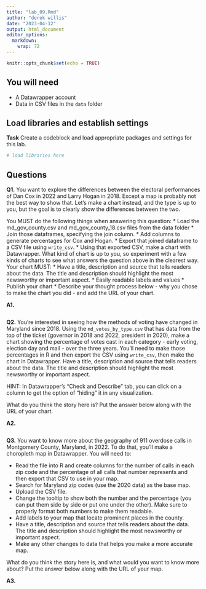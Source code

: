 ```yaml
---
title: "lab_09.Rmd"
author: "derek willis"
date: "2023-04-12"
output: html_document
editor_options: 
  markdown: 
    wrap: 72
---
```


```r
knitr::opts_chunk$set(echo = TRUE)
```

## You will need

-   A Datawrapper account
-   Data in CSV files in the `data` folder

## Load libraries and establish settings

**Task** Create a codeblock and load appropriate packages and settings
for this lab.

```r
# load libraries here
```

## Questions

**Q1.** You want to explore the differences between the electoral
performances of Dan Cox in 2022 and Larry Hogan in 2018. Except a map is
probably not the best way to show that. Let's make a chart instead, and
the type is up to you, but the goal is to clearly show the differences
between the two.

You MUST do the following things when answering this question: \* Load
the md_gov_county.csv and md_gov_county_18.csv files from the data
folder \* Join those dataframes, specifying the join column. \* Add
columns to generate percentages for Cox and Hogan. \* Export that joined
dataframe to a CSV file using `write_csv`. \* Using that exported CSV,
make a chart with Datawrapper. What kind of chart is up to you, so
experiment with a few kinds of charts to see what answers the question
above in the clearest way. Your chart MUST: \* Have a title, description
and source that tells readers about the data. The title and description
should highlight the most newsworthy or important aspect. \* Easily
readable labels and values \* Publish your chart \* Describe your
thought process below - why you chose to make the chart you did - and
add the URL of your chart.

**A1.**

```r

```

**Q2.** You're interested in seeing how the methods of voting have
changed in Maryland since 2018. Using the `md_votes_by_type.csv` that
has data from the top of the ticket (governor in 2018 and 2022,
president in 2020), make a chart showing the percentage of votes cast in
each category - early voting, election day and mail - over the three
years. You'll need to make those percentages in R and then export the
CSV using `write_csv`, then make the chart in Datawrapper. Have a title,
description and source that tells readers about the data. The title and
description should highlight the most newsworthy or important aspect.

HINT: In Datawrapper's "Check and Describe" tab, you can click on a
column to get the option of "hiding" it in any visualization.

What do you think the story here is? Put the answer below along with the
URL of your chart.

**A2.**

```r
```

**Q3.** You want to know more about the geography of 911 overdose calls
in Montgomery County, Maryland, in 2022. To do that, you'll make a
choropleth map in Datawrapper. You will need to:

-   Read the file into R and create columns for the number of calls in
    each zip code and the percentage of all calls that number represents
    and then export that CSV to use in your map.
-   Search for Maryland zip codes (use the 2020 data) as the base map.
-   Upload the CSV file.
-   Change the tooltip to show both the number and the percentage (you
    can put them side by side or put one under the other). Make sure to
    properly format both numbers to make them readable.
-   Add labels to your map that locate prominent places in the county.
-   Have a title, description and source that tells readers about the
    data. The title and description should highlight the most newsworthy
    or important aspect.
-   Make any other changes to data that helps you make a more accurate
    map.

What do you think the story here is, and what would you want to know
more about? Put the answer below along with the URL of your map.

**A3.**

```r
```
